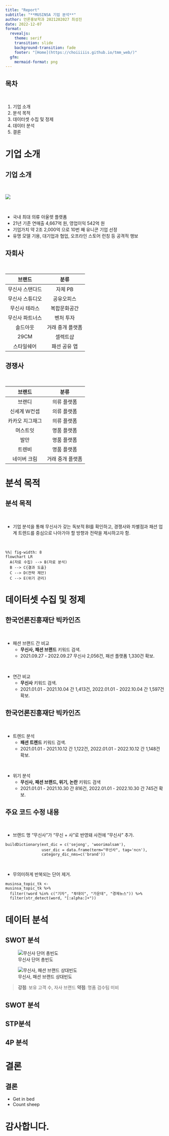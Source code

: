 ```yaml
---
title: "Report"
subtitle: "**MUSINSA 기업 분석**"
author: 언론홍보학과 2021202027 최성진
date: 2022-12-07
format:
  revealjs: 
    theme: serif
    transition: slide
    background-transition: fade
    footer: "[Home](https://choiiiiis.github.io/tmm_web/)"
  gfm:
    mermaid-format: png
---
```


## 목차

| 
| 

1.  기업 소개
2.  분석 목적
3.  데이터셋 수집 및 정제
4.  데이터 분석
5.  결론

# 기업 소개

## 기업 소개 {.smaller}

| 
| 

<div>

![](docs/musinsa_logo.jpg){width="70%," fig-align="center"}

</div>

| 
| 

-   국내 최대 의류 아울렛 플랫폼
-   21년 기준 연매출 4,667억 원, 영업이익 542억 원
-   기업가치 약 2조 2,000억 으로 10번 째 유니콘 기업 선정
-   유명 모델 기용, 대기업과 협업, 오프라인 스토어 런칭 등 공격적 행보

## 자회사 {.smaller}

| 
| 

|     브랜드      |       분류       |
|:---------------:|:----------------:|
| 무신사 스탠다드 |     자체 PB      |
| 무신사 스튜디오 |    공유오피스    |
|  무신사 테라스  |   복합문화공간   |
| 무신사 파트너스 |    벤처 투자     |
|    솔드아웃     | 거래 중개 플랫폼 |
|      29CM       |     셀렉트샵     |
|   스타일쉐어    |   패션 공유 앱   |

## 경쟁사 {.smaller}

| 
| 

|     브랜드      |       분류       |
|:---------------:|:----------------:|
|     브랜디      |   의류 플랫폼    |
|  신세계 W컨셉   |   의류 플랫폼    |
| 카카오 지그재그 |   의류 플랫폼    |
|    머스트잇     |   명품 플랫폼    |
|      발만       |   명품 플랫폼    |
|     트렌비      |   명품 플랫폼    |
|   네이버 크림   | 거래 중개 플랫폼 |

# 분석 목적

## 분석 목적{.smaller}

| 
| 

-   기업 분석을 통해 무신사가 갖는 독보적 BI를 확인하고, 경쟁사와 차별점과 패션 업계 트렌드를 중심으로 나아가야 할 방향과 전략을 제시하고자 함.

|
|

```mermaid
%%| fig-width: 8
flowchart LR
  A(자료 수집) --> B(자료 분석)
  B --> C{결과 도출}
  C --> D(전략 제안)
  C --> E(위기 관리)
```

# 데이터셋 수집 및 정제

## 한국언론진흥재단 빅카인즈 {.smaller}

| 
| 

-   패션 브랜드 간 비교
    -   **무신사, 패션 브랜드** 키워드 검색.
    -   2021.09.27 - 2022.09.27 무신사 2,056건, 패션 플랫폼 1,330건 확보.

| 
| 

-   연간 비교
    -   **무신사** 키워드 검색.
    -   2021.01.01 - 2021.10.04 간 1,413건, 2022.01.01 - 2022.10.04 간 1,597건 확보.

## 한국언론진흥재단 빅카인즈 {.smaller}

| 
| 

-   트렌드 분석
    -   **패션 트렌드** 키워드 검색.
    -   2021.01.01 - 2021.10.12 간 1,122건, 2022.01.01 - 2022.10.12 간 1,148건 확보.

| 
| 

-   위기 분석
    -   **무신사, 패션 브랜드, 위기, 논란** 키워드 검색
    -   2021.01.01 - 2021.10.30 간 816건, 2022.01.01 - 2022.10.30 간 745건 확보.

## 주요 코드 수정 내용 {.smaller}

| 
| 

-   브랜드 명 "무신사"가 "무신 + 사"로 반영돼 사전에 "무신사" 추가.

``` .python
buildDictionary(ext_dic = c('sejong', 'woorimalsam'),
                user_dic = data.frame(term="무신사", tag='ncn'),
                category_dic_nms=c('brand'))
```

| 
| 

-   무의미하게 반복되는 단어 제거.

``` .python
musinsa_topic_tk <- 
musinsa_topic_tk %>% 
  filter(!word %in% c("기자", "투데이", "가운데", "경제뉴스")) %>% 
  filter(str_detect(word, "[:alpha:]+"))
```

# 데이터 분석

## SWOT 분석 {.smaller}

::: {layout-ncol="2"}
![무신사 단어 총빈도](_site/brand_files/figure-html/musinsa_all-1.png)

![무신사, 패션 브랜드 상대빈도](_site/brand_files/figure-html/vs-1.png)
:::

> **강점**: 보유 고객 수, 자사 브랜드 **약점**: 명품 검수팀 미비

## SWOT 분석

## STP분석

## 4P 분석

# 결론

## 결론

-   Get in bed
-   Count sheep

# 감사합니다.
